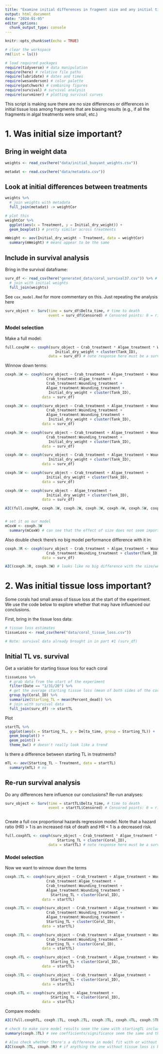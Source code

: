 ```yaml
---
title: "Examine initial differences in fragment size and any initial tissue loss"
output: html_document
date: "2024-01-05"
editor_options: 
  chunk_output_type: console
---
```


```r
knitr::opts_chunk$set(echo = TRUE)

# clear the workspace
rm(list = ls())

# load required packages
require(tidyverse) # data manipulation
require(here) # relative file paths
require(lubridate) # dates and times
require(wesanderson) # color palette
require(patchwork) # combining figures
require(survival) # survival analysis
require(survminer) # plotting survival curves
```

This script is making sure there are no size differences or differences in initial tissue loss among fragments that are biasing results (e.g., if all the fragments in algal treatments were small, etc.)

# 1. Was initial size important?

## Bring in weight data

```r
weights <- read_csv(here("data/initial_buoyant_weights.csv"))

metadat <- read.csv(here("data/metadata.csv")) 
```


## Look at initial differences between treatments

```r
weights %>% 
  # join weights with metadata
  full_join(metadat) -> weightCor

# plot this
weightCor %>% 
  ggplot(aes(x = Treatment, y = Initial_dry_weight)) +
  geom_boxplot() # pretty similar across treatments
```

```r
mWeight <- aov(Initial_dry_weight ~ Treatment, data = weightCor)
  summary(mWeight) # means appear to be the same
```

## Include in survival analysis

Bring in the survival dataframe:

```r
surv_df <- read_csv(here("generated_data/coral_survival37.csv")) %>% # from the survival_wrangling.Rmd script
  # join with initial weights
  full_join(weights)
```

See `cox_model.Rmd` for more commentary on this. Just repeating the analysis here

```r
surv_object <- Surv(time = surv_df$Delta_time, # time to death
                    event = surv_df$Censored) # Censored points: 0 = right censored (not a true death), 1 = event at time
```

### Model selection

Make a full model:

```r
full.coxphW <- coxph(surv_object ~ Crab_treatment * Algae_treatment * Wounding_treatment + 
                       Initial_dry_weight + cluster(Tank_ID), 
                    data = surv_df) # note response here must be a survival object returned by the Surv funtion (why we make the surv_object above)
```

Winnow down terms:

```r
coxph.1W <- coxph(surv_object ~ Crab_treatment + Algae_treatment + Wounding_treatment +
                   Crab_treatment:Algae_treatment +
                   Crab_treatment:Wounding_treatment +
                   Algae_treatment:Wounding_treatment + 
                    Initial_dry_weight + cluster(Tank_ID),
                 data = surv_df)

```

```r
coxph.2W <- coxph(surv_object ~ Crab_treatment + Algae_treatment + Wounding_treatment +
                   Crab_treatment:Wounding_treatment +
                   Algae_treatment:Wounding_treatment + 
                    Initial_dry_weight + cluster(Tank_ID),
                 data = surv_df)
```

```r
coxph.3W <- coxph(surv_object ~ Crab_treatment + Algae_treatment + Wounding_treatment +
                   Crab_treatment:Wounding_treatment + 
                    Initial_dry_weight + cluster(Tank_ID),
                 data = surv_df)
```

```r
coxph.4W <- coxph(surv_object ~ Crab_treatment + Algae_treatment + Wounding_treatment + 
                    Initial_dry_weight + cluster(Tank_ID),
                 data = surv_df)
```

```r
coxph.5W <- coxph(surv_object ~ Crab_treatment + Algae_treatment + 
                   Initial_dry_weight + cluster(Tank_ID),
                 data = surv_df)
```

```r
coxph.6W <- coxph(surv_object ~ Algae_treatment + 
                   Initial_dry_weight + cluster(Tank_ID),
                 data = surv_df)
```


```r
AIC(full.coxphW, coxph.1W, coxph.2W, coxph.3W, coxph.4W, coxph.5W, coxph.6W) # it still looks like the best model is Model 3


# set it as our model
mCoxW <- coxph.3W
  summary(mCoxW) # can see that the effect of size does not seem important
```

Also double check there's no big model performance difference with it in:

```r
coxph.3R <- coxph(surv_object ~ Crab_treatment + Algae_treatment + Wounding_treatment +
                   Crab_treatment:Wounding_treatment + cluster(Tank_ID),
                 data = surv_df)

AIC(coxph.3R, coxph.3W) # looks like no big difference with the size/weight term
```

# 2. Was initial tissue loss important?

Some corals had small areas of tissue loss at the start of the experiment. We use the code below to explore whether that may have influenced our conclusions.

First, bring in the tissue loss data:

```r
# tissue loss estimates
tissueLoss <- read_csv(here("data/coral_tissue_loss.csv"))

# Note: survival data already brought in in part #1 (surv_df)
```

## Initial TL vs. survival

Get a variable for starting tissue loss for each coral

```r
tissueLoss %>% 
  # grab data from the start of the experiment
  filter(Date == "1/31/20") %>% 
  # get the average starting tissue loss (mean of both sides of the coral)
  group_by(Coral_ID) %>% 
  summarize(Starting_TL = mean(Percent_dead)) %>% 
  # join with survival data
  full_join(surv_df) -> startTL 
```

Plot

```r
startTL %>% 
  ggplot(aes(x = Starting_TL, y = Delta_time, group = Starting_TL)) +
  geom_boxplot() +
  geom_point() +
  theme_bw() # doesn't really look like a trend
```

Is there a difference between starting TL in treatments?

```r
mTL <- aov(Starting_TL ~ Treatment, data = startTL)
  summary(mTL) # no
```

## Re-run survival analysis 

Do any differences here influence our conclusions? Re-run analyses:

```r
surv_object <- Surv(time = startTL$Delta_time, # time to death
                    event = startTL$Censored) # Censored points: 0 = right censored (not a true death), 1 = event at time
  
```

Create a full cox proportional hazards regression model. Note that a hazard ratio (HR) > 1 is an increased risk of death and HR < 1 is a decreased risk.

```r
full.coxphTL <- coxph(surv_object ~ Crab_treatment * Algae_treatment * Wounding_treatment + 
                        Starting_TL + cluster(Coral_ID), 
                    data = startTL) # note response here must be a survival object returned by the Surv funtion (why we make the surv_object above)

```

### Model selection

Now we want to winnow down the terms

```r
coxph.1TL <- coxph(surv_object ~ Crab_treatment + Algae_treatment + Wounding_treatment +
                   Crab_treatment:Algae_treatment +
                   Crab_treatment:Wounding_treatment +
                   Algae_treatment:Wounding_treatment + 
                     Starting_TL + cluster(Coral_ID),
                 data = startTL)
```

```r
coxph.2TL <- coxph(surv_object ~ Crab_treatment + Algae_treatment + Wounding_treatment +
                   Crab_treatment:Wounding_treatment +
                   Algae_treatment:Wounding_treatment + 
                   Starting_TL + cluster(Coral_ID),
                 data = startTL)
```

```r
coxph.3TL <- coxph(surv_object ~ Crab_treatment + Algae_treatment + Wounding_treatment +
                   Crab_treatment:Wounding_treatment + 
                   Starting_TL + cluster(Coral_ID),
                 data = startTL)
```

```r
coxph.4TL <- coxph(surv_object ~ Crab_treatment + Algae_treatment + Wounding_treatment + 
                     Starting_TL + cluster(Coral_ID),
                 data = startTL)
```

```r
coxph.5TL <- coxph(surv_object ~ Crab_treatment + Algae_treatment + 
                     Starting_TL + cluster(Coral_ID),
                 data = startTL)
```

```r
coxph.6TL <- coxph(surv_object ~ Algae_treatment + 
                     Starting_TL + cluster(Coral_ID),
                 data = startTL)
```

Compare models:

```r
AIC(full.coxphTL, coxph.1TL, coxph.2TL, coxph.3TL, coxph.4TL, coxph.5TL, coxph.6TL) # It still looks like the best model is Model 3

# check to make sure model results seem the same with startingTL included
summary(coxph.3TL) # see coefficients/significance seem the same and there is no strong effect of starting TL

# Also check whether there's a difference in model fit with or without starting TL
AIC(coxph.3TL, coxph.3R) # if anything the one without tissue loss is better
```





